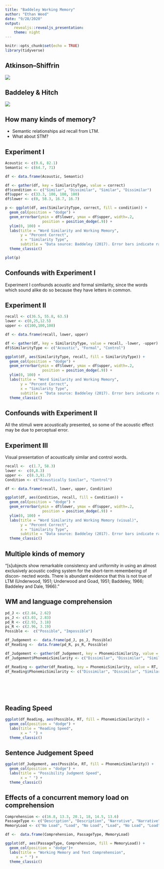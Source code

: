 ```yaml
---
title: "Baddeley Working Memory"
author: "Ethan Weed"
date: "9/28/2020"
output:
    revealjs::revealjs_presentation:
    theme: night
---
```


```r
knitr::opts_chunk$set(echo = TRUE)
library(tidyverse)
```
## Atkinson–Shiffrin

![](/Users/ethan/Documents/GitHub/ExPsyLing/WorkingMemory/Atkinson–Shiffrin.png)


## Baddeley & Hitch

![](/Users/ethan/Documents/GitHub/ExPsyLing/WorkingMemory/Baddeley_Hitch.png)


## How many kinds of memory?

- Semantic relationships aid recall from LTM.  
- What about STM?




## Experiment I



```r
Acoustic <- c(9.6, 82.1)
Semantic <- c(64.7, 71)

df <- data.frame(Acoustic, Semantic)

df <- gather(df, key = SimilarityType, value = correct)
df$condition <- c("Similar", "Dissimilar", "Similar", "Dissimilar")
df$upper <- c(33.3, 100, 100, 100)
df$lower <- c(0, 58.3, 16.7, 16.7)

p <- ggplot(df, aes(SimilarityType, correct, fill = condition)) +
  geom_col(position = "dodge") + 
  geom_errorbar(ymin = df$lower, ymax = df$upper, width=.2,
                 position = position_dodge(.9)) +
  ylim(0, 100) +
  labs(title = "Word Similarity and Working Memory", 
       y = "Percent Correct",
       x = "Similarity Type",
       subtitle = "Data source: Baddeley (2017). Error bars indicate range") +
  theme_classic()

plot(p)
```

## Confounds with Experiment I

Experiment I confounds acoustic and formal similarity, since the words which sound alike do so because they have letters in common.

## Experiment II


```r

recall <- c(36.5, 55.8, 63.5)
lower <- c(0,25,12.5)
upper <- c(100,100,100)

df <- data.frame(recall, lower, upper)

df <- gather(df, key = SimilarityType, value = recall, -lower, -upper)
df$SimilarityType <- c("Acoustic", "Formal", "Control")

ggplot(df, aes(SimilarityType, recall, fill = SimilarityType)) +
  geom_col(position = "dodge") + 
  geom_errorbar(ymin = df$lower, ymax = df$upper, width=.2,
                 position = position_dodge(.9)) +
  ylim(0, 100) +
  labs(title = "Word Similarity and Working Memory", 
       y = "Percent Correct",
       x = "Similarity Type",
       subtitle = "Data source: Baddeley (2017). Error bars indicate range") +
  theme_classic()

```

## Confounds with Experiment II

All the stimuli were acoustically presented, so some of the acoustic effect may be due to perceptual error.

## Experiment III

Visual presentation of acoustically similar and control words.

```r

recall <-  c(1.7, 58.3)
lower <-  c(0,8.3)
upper <-  c(8.3,91.7)
Condition <- c("Acoustically Similar", "Control")

df <- data.frame(recall, lower, upper, Condition)

ggplot(df, aes(Condition, recall, fill = Condition)) +
  geom_col(position = "dodge") + 
  geom_errorbar(ymin = df$lower, ymax = df$upper, width=.2,
                 position = position_dodge(.9)) +
  ylim(0, 100) +
  labs(title = "Word Similarity and Working Memory (visual)", 
       y = "Percent Correct",
       x = "Similarity Type",
       subtitle = "Data source: Baddeley (2017). Error bars indicate range") +
  theme_classic()

```

## Multiple kinds of memory

"[s]ubjects show remarkable consistency and uniformity in using an almost exclusively acoustic coding system for the short-term remembering of discon- nected words. There is abundant evidence that this is not true of LTM (Underwood, 1951; Underwood and Goad, 1951; Baddeley, 1966; Baddeley and Dale, 1966)."

## WM and language comprehension

```r

pd_J <- c(2.84, 2.62)
ps_J <- c(3.03, 2.83)
pd_R <- c(2.93, 3.18)
ps_R <- c(2.96, 3.19)
Possible <-  c("Possible", "Impossible")

df_Judgement <-  data.frame(pd_J, ps_J, Possible)
df_Reading <-  data.frame(pd_R, ps_R, Possible)

df_Judgement <- gather(df_Judgement, key = PhonemicSimilarity, value = RT, -Possible)
df_Judgement$PhonemicSimilarity <- c("Dissimilar", "Dissimilar", "Similar", "Similar")

df_Reading <- gather(df_Reading, key = PhonemicSimilarity, value = RT, -Possible)
df_Reading$PhonemicSimilarity <- c("Dissimilar", "Dissimilar", "Similar", "Similar")







```


## Reading Speed
```r
ggplot(df_Reading, aes(Possible, RT, fill = PhonemicSimilarity)) +
  geom_col(position = "dodge") +
  labs(title = "Reading Speed",
       x = " ") +
  theme_classic()
```

## Sentence Judgement Speed

```r
ggplot(df_Judgement, aes(Possible, RT, fill = PhonemicSimilarity)) +
  geom_col(position = "dodge") +
  labs(title = "Possibility Judgment Speed",
       x = " ") +
  theme_classic()
```

## Effects of a concurrent memory load on comprehension

```r

Comprehension <- c(16.8, 13.3, 20.1, 18, 14.5, 13.6)
PassageType <- c("Description", "Description", "Narrative", "Narrative", "Argument", "Argument")
MemoryLoad <- c("No Load", "Load", "No Load", "Load", "No Load", "Load")

df <-  data.frame(Comprehension, PassageType, MemoryLoad)

ggplot(df, aes(PassageType, Comprehension, fill = MemoryLoad)) +
  geom_col(position = "dodge")+
  labs(title = "Working Memory and Text Comprehension",
     x = " ") +
  theme_classic()

```

